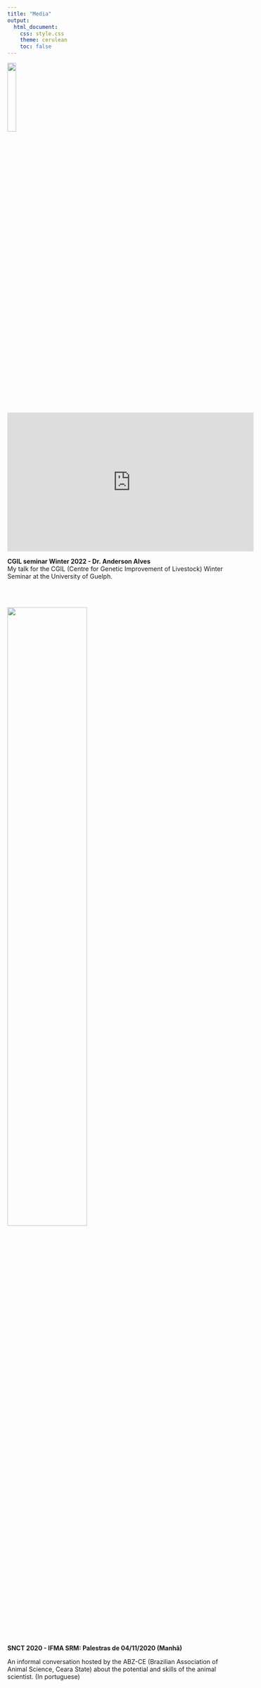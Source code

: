 ---
title: "Media"
output: 
  html_document:
    css: style.css
    theme: cerulean
    toc: false
---
![](video.png){width=20%}  


<iframe width="560" height="315" src="https://www.youtube.com/embed/U6iGEbTS8FA" title="YouTube video player" frameborder="0" allow="accelerometer; autoplay; clipboard-write; encrypted-media; gyroscope; picture-in-picture" allowfullscreen></iframe>  
**CGIL seminar Winter 2022 - Dr. Anderson Alves**  
My talk for the CGIL (Centre for Genetic Improvement of Livestock) Winter Seminar at the University of Guelph.

\
&nbsp;

[![](video_abz.jpg){width=60%}](https://www.youtube.com/watch?v=Me3nqEwIkz8&ab_channel=ABZCear%C3%A1)  

**SNCT 2020 - IFMA SRM: Palestras de 04/11/2020 (Manhã)**    

An informal conversation hosted by the ABZ-CE (Brazilian Association of Animal Science, Ceara State) about the potential and skills of the animal scientist. (In portuguese) 

